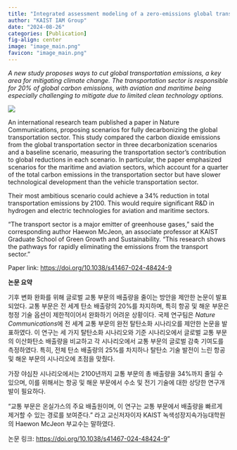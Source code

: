 ```yaml
---
title: "Integrated assessment modeling of a zero-emissions global transportation sector"
author: "KAIST IAM Group"
date: "2024-08-26"
categories: [Publication]
fig-align: center
image: "image_main.png"
favicon: "image_main.png"
---
```


*A new study proposes ways to cut global transportation emissions, a key area for mitigating climate change. The transportation sector is responsible for 20% of global carbon emissions, with aviation and maritime being especially challenging to mitigate due to limited clean technology options.*

![](image_main.png){fig-align="center"}

An international research team published a paper in Nature Communications, proposing scenarios for fully decarbonizing the global transportation sector. This study compared the carbon dioxide emissions from the global transportation sector in three decarbonization scenarios and a baseline scenario, measuring the transportation sector's contribution to global reductions in each scenario. In particular, the paper emphasized scenarios for the maritime and aviation sectors, which account for a quarter of the total carbon emissions in the transportation sector but have slower technological development than the vehicle transportation sector.

Their most ambitious scenario could achieve a 34% reduction in total transportation emissions by 2100. This would require significant R&D in hydrogen and electric technologies for aviation and maritime sectors.

“The transport sector is a major emitter of greenhouse gases,” said the corresponding author Haewon McJeon, an associate professor at KAIST Graduate School of Green Growth and Sustainability. “This research shows the pathways for rapidly eliminating the emissions from the transport sector.”

Paper link: <https://doi.org/10.1038/s41467-024-48424-9>

**논문 요약**

기후 변화 완화를 위해 글로벌 교통 부문의 배출량을 줄이는 방안을 제안한 논문이 발표되었다. 교통 부문은 전 세계 탄소 배출량의 20%를 차지하며, 특히 항공 및 해운 부문은 청정 기술 옵션이 제한적이어서 완화하기 어려운 상황이다. 국제 연구팀은 *Nature Communications*에 전 세계 교통 부문의 완전 탈탄소화 시나리오를 제안한 논문을 발표하였다. 이 연구는 세 가지 탈탄소화 시나리오와 기준 시나리오에서 글로벌 교통 부문의 이산화탄소 배출량을 비교하고 각 시나리오에서 교통 부문의 글로벌 감축 기여도를 측정하였다. 특히, 전체 탄소 배출량의 25%를 차지하나 탈탄소 기술 발전이 느린 항공 및 해운 부문의 시나리오에 초점을 맞췄다.

가장 야심찬 시나리오에서는 2100년까지 교통 부문의 총 배출량을 34%까지 줄일 수 있으며, 이를 위해서는 항공 및 해운 부문에서 수소 및 전기 기술에 대한 상당한 연구개발이 필요하다.

“교통 부문은 온실가스의 주요 배출원이며, 이 연구는 교통 부문에서 배출량을 빠르게 제거할 수 있는 경로를 보여준다.” 라고 교신저자이자 KAIST 녹색성장지속가능대학원의 Haewon McJeon 부교수는 말하였다.

논문 링크: <https://doi.org/10.1038/s41467-024-48424-9>"
